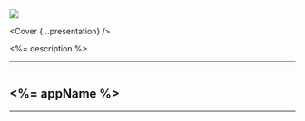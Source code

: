 


<Head>
  <title><%= appName %></title>
  <meta name="description" value="<%= description %>" />
</Head>

<Footer>
  <img
    src="https://devops2020.com/wp-content/uploads/2019/05/AWS_logo_png.png"
    style={{
      position: "absolute",
      bottom: "10px",
      right: "10px",
      height: 80,
      width: 80,
    }}
  />
</Footer>

<Layout />

<Cover {...presentation} />

<Notes>

<%= description %>

</Notes>

---


<TableOfContents title="Overview" data={presentation.steps} />

---

## <%= appName %>

---

<Thanks />
